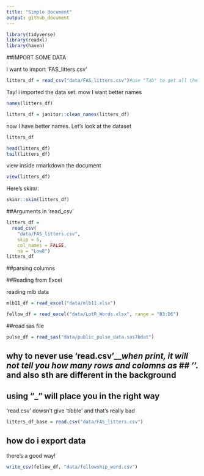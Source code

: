 ```yaml
---
title: "Simple document"
output: github_document
---
```


```r
library(tidyverse)
library(readxl)
library(haven)
```

##IMPORT SOME DATA

I want to import 'FAS_litters.csv'

```r
litters_df = read_csv("data/FAS_litters.csv")#use "Tab" to get all the file name
```

Tay! i imported the data set. mow I want better names

```r
names(litters_df)

litters_df = janitor::clean_names(litters_df)
```

now I have better names. Let's look at the dataset

```r
litters_df

head(litters_df)
tail(litters_df)
```

view inside rmarkdown the document

```r
view(litters_df)
```

Here's skimr:

```r
skimr::skim(litters_df)
```


##Arguments in 'read_csv'

```r
litters_df = 
  read_csv(
    "data/FAS_litters.csv",
    skip = 5,
    col_names = FALSE,
    na = "Low8")
litters_df
```

##parsing columns



##Reading from Excel

reading mlb data

```r
mlb11_df = read_excel("data/mlb11.xlsx")
```

```r
fellow_df = read_excel("data/LotR_Words.xlsx", range = "B3:D6")
```

##read sas file

```r
pulse_df = read_sas("data/public_pulse_data.sas7bdat")
```

## why to never use 'read.csv'___when print, it will not tell you how many rows and colomns as ## '_'. and also sth are different in the background
## using "_" will place you in the right way

'read.csv' dowsn't give 'tibble' and that's really bad

```r
litters_df_base = read.csv("data/FAS_litters.csv")
```


## how do i export data

there's a good way!

```r
write_csv(fellow_df, "data/fellowship_word.csv")
```

